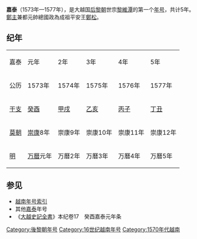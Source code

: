 {{Eranamebox|年号=嘉泰
|起讫时间= 1573年—1577年
|政权= [[后黎朝|后黎朝]]
|帝王= 世宗[[黎維潭|黎維潭]]
|历时= 5年
|timeline=
|说明=
}}
'''嘉泰'''（1573年—1577年），是大越国[[后黎朝|后黎朝]]世宗[[黎維潭|黎維潭]]的第一个[[年号|年号]]，共计5年。[[鄭主|鄭主]]兼都元帥總國政為成祖平安王[[鄭松|鄭松]]。

==纪年==

{| class="wikitable" style="background-color:#ffffff;text-align:center"
|- style="background-color:#cccccc;font-weight:bold"
|嘉泰||元年||2年||3年||4年||5年
|- 
|公历||1573年||1574年||1575年||1576年||1577年
|- 
|[[干支|干支]]||[[癸酉|癸酉]]||[[甲戌|甲戌]]||[[乙亥|乙亥]]||[[丙子|丙子]]||[[丁丑|丁丑]] 
|-
|[[莫朝|莫朝]]||[[崇康|崇康]]8年||崇康9年||崇康10年||崇康11年||崇康12年
|-
|[[明|明]]||[[万曆|万曆]]元年||万曆2年||万曆3年||万曆4年||万曆5年
|}

==参见==
*[[越南年号索引|越南年号索引]]
*其他[[嘉泰|嘉泰]]年号
*《[[大越史記全書|大越史記全書]]》本纪卷17　癸酉嘉泰元年条  

{{年号|[[洪福|洪福]]|[[越南年号索引|越南后黎朝年号]]|[[光興_(越南)|光興]]}}
{{越南年號}}
[[Category:後黎朝年号|Category:後黎朝年号]]
[[Category:16世纪越南年号|Category:16世纪越南年号]]
[[Category:1570年代越南|Category:1570年代越南]]